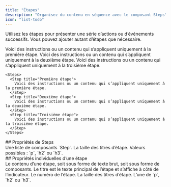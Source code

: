 ```yaml
---
title: "Étapes"
description: "Organisez du contenu en séquence avec le composant Steps"
icon: "list-todo"
---
```



Utilisez les étapes pour présenter une série d’actions ou d’événements successifs. Vous pouvez ajouter autant d’étapes que nécessaire.

<Steps>
  <Step title="Première étape">
    Voici des instructions ou un contenu qui s’appliquent uniquement à la première étape.
  </Step>

  <Step title="Deuxième étape">
    Voici des instructions ou un contenu qui s’appliquent uniquement à la deuxième étape.
  </Step>

  <Step title="Troisième étape">
    Voici des instructions ou un contenu qui s’appliquent uniquement à la troisième étape.
  </Step>
</Steps>

```mdx Exemple de Steps
<Steps>
  <Step title="Première étape">
    Voici des instructions ou un contenu qui s’appliquent uniquement à la première étape.
  </Step>
  <Step title="Deuxième étape">
    Voici des instructions ou un contenu qui s’appliquent uniquement à la deuxième étape.
  </Step>
  <Step title="Troisième étape">
    Voici des instructions ou un contenu qui s’appliquent uniquement à la troisième étape.
  </Step>
</Steps>
```


<div id="steps-properties">
  ## Propriétés de Steps
</div>

<ResponseField name="children" type="ReactElement<StepProps>[]" required>
  Une liste de composants `Step`.
</ResponseField>

<ResponseField name="titleSize" type="string" default="p">
  La taille des titres d’étape. Valeurs possibles : `p`, `h2` ou `h3`.
</ResponseField>



<div id="individual-step-properties">
  ## Propriétés individuelles d’une étape
</div>

<ResponseField name="children" type="string | ReactNode" required>
  Le contenu d’une étape, soit sous forme de texte brut, soit sous forme de composants.
</ResponseField>

<IconsOptional />

<ResponseField name="title" type="string">
  Le titre est le texte principal de l’étape et s’affiche à côté de l’indicateur.
</ResponseField>

<ResponseField name="stepNumber" type="number">
  Le numéro de l’étape.
</ResponseField>

<ResponseField name="titleSize" type="string" default="p">
  La taille des titres d’étape. L’une de `p`, `h2` ou `h3`.
</ResponseField>
